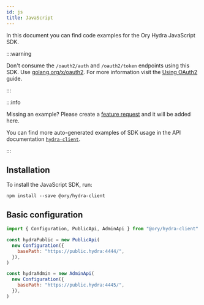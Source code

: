```yaml
---
id: js
title: JavaScript
---
```


In this document you can find code examples for the Ory Hydra JavaScript SDK.

:::warning

Don't consume the `/oauth2/auth` and `/oauth2/token` endpoints using this SDK. Use
[golang.org/x/oauth2](https://godoc.org/golang.org/x/oauth2). For more information visit the
[Using OAuth2](../guides/using-oauth2.mdx) guide.

:::

:::info

Missing an example? Please create a
[feature request](https://github.com/ory/docs/issues/new?assignees=&labels=feat&template=FEATURE-REQUEST.yml) and it will be added
here.

You can find more auto-generated examples of SDK usage in the API documentation
[`hydra-client`](https://github.com/ory/sdk/blob/master/clients/hydra/typescript/api.ts).

:::

## Installation

To install the JavaScript SDK, run:

```
npm install --save @ory/hydra-client
```

## Basic configuration

```js
import { Configuration, PublicApi, AdminApi } from "@ory/hydra-client"

const hydraPublic = new PublicApi(
  new Configuration({
    basePath: "https://public.hydra:4444/",
  }),
)

const hydraAdmin = new AdminApi(
  new Configuration({
    basePath: "https://public.hydra:4445/",
  }),
)
```
